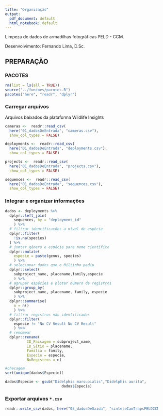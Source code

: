 ```yaml
---
title: "Organização"
output:
  pdf_document: default
  html_notebook: default
---
```


Limpeza de dados de armadilhas fotográficas PELD - CCM.

Desenvolvimento: Fernando Lima, D.Sc.

## PREPARAÇÃO

### PACOTES

```r
rm(list = ls(all = TRUE))
source("../funcoes/pacotes.R")
pacotes("here", "readr", "dplyr")
```

### Carregar arquivos

Arquivos baixados da plataforma Wildlife Insights

```r
cameras <-  readr::read_csv(
  here("01_dadosDeEntrada", "cameras.csv"),
  show_col_types = FALSE)

deployments <-  readr::read_csv(
  here("01_dadosDeEntrada", "deployments.csv"),
  show_col_types = FALSE)

projects <-  readr::read_csv(
  here("01_dadosDeEntrada", "projects.csv"),
  show_col_types = FALSE)

sequences <-  readr::read_csv(
  here("01_dadosDeEntrada", "sequences.csv"),
  show_col_types = FALSE)
```

### Integrar e organizar informações
```r
dados <- deployments %>%
  dplyr::left_join(
    sequences, by = "deployment_id"
    ) %>%
  # filtrar identificações a nível de espécie
  dplyr::filter(
    !is.na(species)
  ) %>%
  # juntar gênero e espécie para nome científico
  dplyr::mutate(
    especie = paste(genus, species)
    ) %>%
  # selecionar dados que o Miltinho pediu
  dplyr::select(
    subproject_name, placename,family,especie
    ) %>%
  # agrupar espécies e plotar número de registros
  dplyr::group_by(
    subproject_name, placename, family, especie
    ) %>%
  dplyr::summarise(
    n = n()
    ) %>%
  # filtrar registros não identificados
  dplyr::filter(
    especie != "No CV Result No CV Result"
    ) %>%
  # renomear
  dplyr::rename(
          ID_Paisagem = subproject_name,
          ID_Sitio = placename,
          Familia = family,
          Especie = especie,
          NuRegistros = n)

#checagem
sort(unique(dados$Especie))

dados$Especie <- gsub("Didelphis marsupialis","Didelphis aurita",
                          dados$Especie)

```

### Exportar arquivos `*.csv`
```r
readr::write_csv(dados, here("03_dadosDeSaida", "sinteseCamTrapsPELDCCM.csv"))
```
